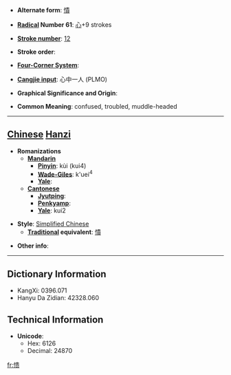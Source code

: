 * '''Alternate form''': [[憒]]

* '''[[Wiktionary:Chinese radical index| Radical]] Number 61''': [[Wiktionary:Chinese radical index 心|心]]+9 strokes

* '''[[Wiktionary:Chinese total strokes index|Stroke number]]''': [[Wiktionary:Chinese total strokes index 12|12]]

* '''Stroke order''': 

* '''[[Wiktionary:Chinese four corner index|Four-Corner System]]''': 

* '''[[Wiktionary:Chinese Cangjie index|Cangjie input]]''': 心中一人 (PLMO)

* '''Graphical Significance and Origin''': 

* '''Common Meaning''': confused, troubled, muddle-headed

----

== [[Chinese]] [[Hanzi]] ==

* '''Romanizations'''
** '''[[Mandarin]]'''
*** '''[[Pinyin]]''': kùi (kui4)
*** '''[[Wade-Giles]]''': k'uei<sup>4</sup>
*** '''[[Yale]]''': 
** '''[[Cantonese]]'''
*** '''[[Jyutping]]''':
*** '''[[Penkyamp]]''': 
*** '''[[Yale]]''': kui2

* '''Style''': [[Simplified Chinese]] 
** '''[[Traditional Chinese|Traditional]] equivalent''': [[憒]]

* '''Other info''': 

----

== Dictionary Information ==

* KangXi: 0396.071
* Hanyu Da Zidian: 42328.060

== Technical Information ==

* '''Unicode''':
** Hex: 6126
** Decimal: 24870

[[fr:愦]]